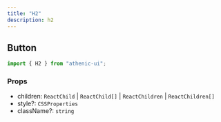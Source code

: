 ```yaml
---
title: "H2"
description: h2
---
```


## Button

```js
import { H2 } from "athenic-ui";
```

### Props

- children: `ReactChild` | `ReactChild[]` | `ReactChildren` | `ReactChildren[]`
- style?: `CSSProperties`
- className?: `string`
